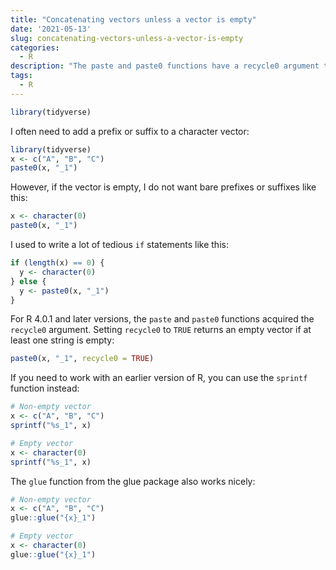 ```yaml
---
title: "Concatenating vectors unless a vector is empty"
date: '2021-05-13'
slug: concatenating-vectors-unless-a-vector-is-empty
categories: 
  - R
description: "The paste and paste0 functions have a recycle0 argument that returns an empty vector when any part of the string is empty."
tags:
  - R
---
```


```r
library(tidyverse)
```

I often need to add a prefix or suffix to a character vector:

```r
library(tidyverse)
x <- c("A", "B", "C")
paste0(x, "_1")
```

However, if the vector is empty, I do not want bare prefixes or suffixes like this:

```r
x <- character(0)
paste0(x, "_1")
```

I used to write a lot of tedious `if` statements like this:

```r
if (length(x) == 0) {
  y <- character(0)
} else {
  y <- paste0(x, "_1")
}
```

For R 4.0.1 and later versions, the `paste` and `paste0` functions acquired the `recycle0` argument. Setting `recycle0` to `TRUE` returns an empty vector if at least one string is empty:

```r
paste0(x, "_1", recycle0 = TRUE)
```

If you need to work with an earlier version of R, you can use the `sprintf` function instead:

```r
# Non-empty vector
x <- c("A", "B", "C")
sprintf("%s_1", x)

# Empty vector
x <- character(0)
sprintf("%s_1", x)
```

The `glue` function from the glue package also works nicely:

```r
# Non-empty vector
x <- c("A", "B", "C")
glue::glue("{x}_1")

# Empty vector
x <- character(0)
glue::glue("{x}_1")
```

